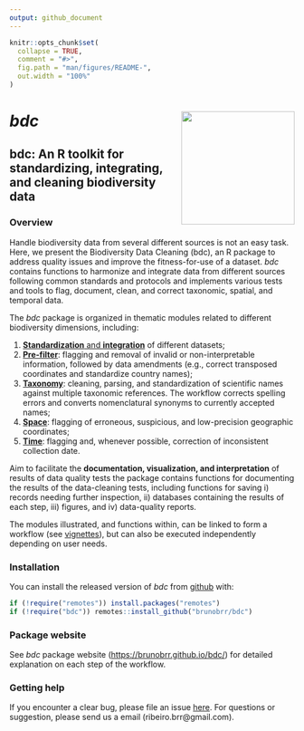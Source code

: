 ---
output: github_document
---

<!-- README.md is generated from README.Rmd. Please edit that file -->

```{r, include = FALSE}
knitr::opts_chunk$set(
  collapse = TRUE,
  comment = "#>",
  fig.path = "man/figures/README-",
  out.width = "100%"
)
```

# ***bdc*** <a href='https://github.com/brunobrr/bdc'><img src="https://raw.githubusercontent.com/brunobrr/bdc/master/man/figures/logo.png" align="right" height="200"/></a>

## bdc: An R toolkit for standardizing, integrating, and cleaning biodiversity data

<!-- badges: start -->

<!-- badges: end -->

### Overview

Handle biodiversity data from several different sources is not an easy task. Here, we present the Biodiversity Data Cleaning (bdc), an R package to address quality issues and improve the fitness-for-use of a dataset. *bdc* contains functions to harmonize and integrate data from different sources following common standards and protocols and implements various tests and tools to flag, document, clean, and correct taxonomic, spatial, and temporal data.

The *bdc* package is organized in thematic modules related to different biodiversity dimensions, including:

1.  [**Standardization** and **integration**](https://brunobrr.github.io/bdc/articles/00_integrate_datasets.html) of different datasets;
2.  [**Pre-filter**](https://brunobrr.github.io/bdc/articles/01_☺prefilter.html): flagging and removal of invalid or non-interpretable information, followed by data amendments (e.g., correct transposed coordinates and standardize country names);
3.  [**Taxonomy**](https://brunobrr.github.io/bdc/articles/02_taxonomy.html): cleaning, parsing, and standardization of scientific names against multiple taxonomic references. The workflow corrects spelling errors and converts nomenclatural synonyms to currently accepted names;
4.  [**Space**](https://brunobrr.github.io/bdc/articles/03_space.html): flagging of erroneous, suspicious, and low-precision geographic coordinates;
5.  [**Time**](https://brunobrr.github.io/bdc/articles/04_time.html): flagging and, whenever possible, correction of inconsistent collection date.

Aim to facilitate the **documentation, visualization, and interpretation** of results of data quality tests the package contains functions for documenting the results of the data-cleaning tests, including functions for saving i) records needing further inspection, ii) databases containing the results of each step, iii) figures, and iv) data-quality reports.

The modules illustrated, and functions within, can be linked to form a workflow (see [vignettes](https://brunobrr.github.io/bdc/)), but can also be executed independently depending on user needs.

### Installation

You can install the released version of *bdc* from [github](https://github.com/brunobrr/bdc) with:

```{r, message=FALSE, warning=FALSE}
if (!require("remotes")) install.packages("remotes")
if (!require("bdc")) remotes::install_github("brunobrr/bdc")
```

### Package website

See *bdc* package website (<https://brunobrr.github.io/bdc/>) for detailed explanation on each step of the workflow.

### Getting help

If you encounter a clear bug, please file an issue [here](https://github.com/brunobrr/bdc/issues). For questions or suggestion, please send us a email (ribeiro.brr\@gmail.com).
